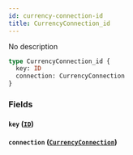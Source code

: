 ```yaml
---
id: currency-connection-id
title: CurrencyConnection_id
---
```


No description

```graphql
type CurrencyConnection_id {
  key: ID
  connection: CurrencyConnection
}
```

### Fields

#### `key` ([`ID`](/v1/scalars/id))

#### `connection` ([`CurrencyConnection`](/v1/objects/currency-connection))
